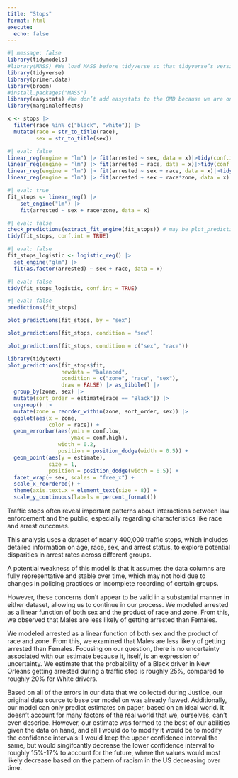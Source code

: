 ```yaml
---
title: "Stops"
format: html
execute: 
  echo: false
---
```


```r
#| message: false
library(tidymodels)
#library(MASS) #We load MASS before tidyverse so that tidyverse’s version of select() takes priority. In R, the most recently loaded package overrides functions with the same name.
library(tidyverse)
library(primer.data)
library(broom)
#install.packages("MASS")
library(easystats) #We don’t add easystats to the QMD because we are only using it for an interactive check of our fitted model.
library(marginaleffects) 
```

```r
x <- stops |>
  filter(race %in% c("black", "white")) |>
  mutate(race = str_to_title(race), 
         sex = str_to_title(sex))
```

```r
#| eval: false
linear_reg(engine = "lm") |> fit(arrested ~ sex, data = x)|>tidy(conf.int = TRUE)
linear_reg(engine = "lm") |> fit(arrested ~ race, data = x)|>tidy(conf.int = TRUE)
linear_reg(engine = "lm") |> fit(arrested ~ sex + race, data = x)|>tidy(conf.int = TRUE)
linear_reg(engine = "lm") |> fit(arrested ~ sex + race*zone, data = x)|>tidy(conf.int = TRUE)

```
```r
#| eval: true
fit_stops <- linear_reg() |>
    set_engine("lm") |>
    fit(arrested ~ sex + race*zone, data = x)
```

```r
#| eval: false
check_predictions(extract_fit_engine(fit_stops)) # may be plot_predictions since there is no plot here 
tidy(fit_stops, conf.int = TRUE)
```

```r
#| eval: false
fit_stops_logistic <- logistic_reg() |>
  set_engine("glm") |>
  fit(as.factor(arrested) ~ sex + race, data = x)
```
```r
#| eval: false
tidy(fit_stops_logistic, conf.int = TRUE)
```

```r
#| eval: false
predictions(fit_stops)
```

<!-- 
Using plot_predictions(fit_stops, by = “sex”), this plot shows the average predicted arrest rate for each sex group based on their actual data. It reflects real-world differences, since other variables like race and zone are not balanced. This helps us see how outcomes differ across sex in practice.
-->
```r
plot_predictions(fit_stops, by = "sex")
```

<!--
Using plot_predictions(fit_stops, condition = “sex”), this plot predicts arrest rates for males and females while holding other variables constant or balanced. It isolates the effect of sex by ensuring all else is equal. This shows what the model predicts if everyone had the same background variables.
-->
```r
plot_predictions(fit_stops, condition = "sex")
```

<!--
When you use by = "sex", the graph shows the real arrest rates for men and women as they actually are in the data, including all other differences like age or location. Using condition = "sex" shows what arrest rates would look like if men and women were the same in every other way except sex, isolating the effect of sex alone. The graphs look almost the same because sex is the main factor affecting arrest rates, and other variables don’t change the results much.

-->

<!--
This plot shows predicted probabilities of being arrested by sex and race, with vertical lines representing uncertainty (95% confidence intervals). Black males have the highest predicted probability (around 0.32), and White females the lowest (around 0.24). While the estimates are fairly precise—indicated by the short confidence intervals—there is still some overlap, especially between Black and White males, suggesting some uncertainty in how distinct those groups are.

-->
```r
plot_predictions(fit_stops, condition = c("sex", "race"))
```

```r
library(tidytext)
plot_predictions(fit_stops$fit,
                 newdata = "balanced",
                 condition = c("zone", "race", "sex"),
                 draw = FALSE) |> as_tibble() |> 
  group_by(zone, sex) |>
  mutate(sort_order = estimate[race == "Black"]) |>
  ungroup() |>
  mutate(zone = reorder_within(zone, sort_order, sex)) |>
  ggplot(aes(x = zone, 
             color = race)) +
  geom_errorbar(aes(ymin = conf.low, 
                    ymax = conf.high), 
                width = 0.2,
                position = position_dodge(width = 0.5)) +
  geom_point(aes(y = estimate), 
             size = 1, 
             position = position_dodge(width = 0.5)) +
  facet_wrap(~ sex, scales = "free_x") +
  scale_x_reordered() +
  theme(axis.text.x = element_text(size = 8)) +
  scale_y_continuous(labels = percent_format())
```
<!--

Racial disparities in policing outcomes remain a pressing concern, particularly when examining how factors like race and location influence the likelihood of arrest during traffic stops. Using data from a study of New Orleans drivers, we seek to understand the relationship between driver race and the probability of getting arrested during a traffic stop.

-->

Traffic stops often reveal important patterns about interactions between law enforcement and the public, especially regarding characteristics like race and arrest outcomes.

This analysis uses a dataset of nearly 400,000 traffic stops, which includes detailed information on age, race, sex, and arrest status, to explore potential disparities in arrest rates across different groups.

<!--
However, our data from both our Preceptor Table and our dataset may not fully represent the population as both may not be from the same time frame and some of our data may come from biased officers, who may target certain groups of individuals.
-->
A potential weakness of this model is that it assumes the data columns are fully representative and stable over time, which may not hold due to changes in policing practices or incomplete recording of certain groups.

<!--
 However, these concerns don’t appear to be valid in a substantial manner in either dataset, allowing us to continue in our process. We modeled arrested as a linear function of both sex and the product of race and zone. From this, we examined that Males are less likely of getting arrested than Females.
-->
However, these concerns don’t appear to be valid in a substantial manner in either dataset, allowing us to continue in our process. We modeled arrested as a linear function of both sex and the product of race and zone. From this, we observed that Males are less likely of getting arrested than Females.

We modeled arrested as a linear function of both sex and the product of race and zone. From this, we examined that Males are less likely of getting arrested than Females. Focusing on our question, there is no uncertainty associated with our estimate because it, itself, is an expression of uncertainty. We estimate that the probaibility of a Black driver in New Orleans getting arrested during a traffic stop is roughly 25%, compared to roughly 20% for White drivers.

<!--
Write a few sentences which explain why the estimates for the quantities of interest, and the uncertainty thereof, might be wrong. Suggest an alternative estimate and confidence interval, if you think either might be warranted.
-->
Based on all of the errors in our data that we collected during Justice, our original data source to base our model on was already flawed. Additionally, our model can only predict estimates on paper, based on an ideal world. It doesn’t account for many factors of the real world that we, ourselves, can’t even describe. However, our estimate was formed to the best of our abilities given the data on hand, and all I would do to modify it would be to modify the confidence intervals: I would keep the upper confidence interval the same, but would singifcantly decrease the lower confidence interval to roughly 15%-17% to account for the future, where the values would most likely decrease based on the pattern of racism in the US decreasing over time.